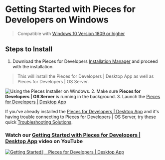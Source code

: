 # Getting Started with Pieces for Developers on Windows
> Compatible with <a href="{{ links.installation.windows_versions }}">Windows 10 Version 1809 or higher</a>

## Steps to Install
1. Download the Pieces for Developers <a href="{{ links.installation.pieces_suite_manager }}">Installation Manager</a> and proceed with the installation.
> This will install the Pieces for Developers | Desktop App as well as Pieces for Developers | OS Server.

![Using the Pieces Installer on Windows.](https://storage.googleapis.com/pieces_static_resources/vs_code_marketplace/GIFs/INSTALL_WINDOWS)
2. Make sure **Pieces for Developers | OS Server** is running in the background.
3. Launch the <a href="{{ links.website.home }}">Pieces for Developers | Desktop App</a>

If you've already installed the <a href="{{ links.website.pfd_desktop_install }}">Pieces for Developers | Desktop App</a> and it's having trouble connecting to Pieces for Developers | OS Server, try these quick <a href="{{ links.internal.faqs }}">Troubleshooting Solutions</a>.

### Watch our <a href="{{ links.videos.getting_started_desktop }}">Getting Started with Pieces for Developers | Desktop App</a> video on YouTube
[![Getting Started ⎸ Pieces for Developers | Desktop App](https://storage.googleapis.com/pieces_static_resources/pfd_wiki/MEET_PIECES.png)](https://youtu.be/bczfW9wk8Bo)
